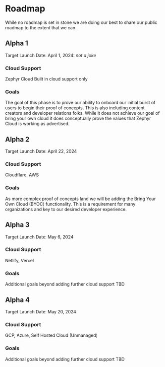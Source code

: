 # Roadmap
While no roadmap is set in stone we are doing our best to share our public roadmap to the extent that we can.

## Alpha 1
Target Launch Date: April 1, 2024: *not a joke*
### Cloud Support
Zephyr Cloud Built in cloud support only
### Goals
The goal of this phase is to prove our ability to onboard our initial burst of users to begin their proof of concepts.
This is also including content creators and developer relations folks. While it does not achieve our goal of bring your own cloud
it does conceptually prove the values that Zephyr Cloud is working as advertised.

## Alpha 2
Target Launch Date: April 22, 2024
### Cloud Support
Cloudflare, AWS
### Goals
As more complex proof of concepts land we will be adding the Bring Your Own Cloud (BYOC) functionality. This is a requirement for
many organizations and key to our desired developer experience.

## Alpha 3
Target Launch Date: May 6, 2024
### Cloud Support
Netlify, Vercel
### Goals
Additional goals beyond adding further cloud support TBD

## Alpha 4
Target Launch Date: May 20, 2024
### Cloud Support
GCP, Azure, Self Hosted Cloud (Unmanaged)
### Goals
Additional goals beyond adding further cloud support TBD
